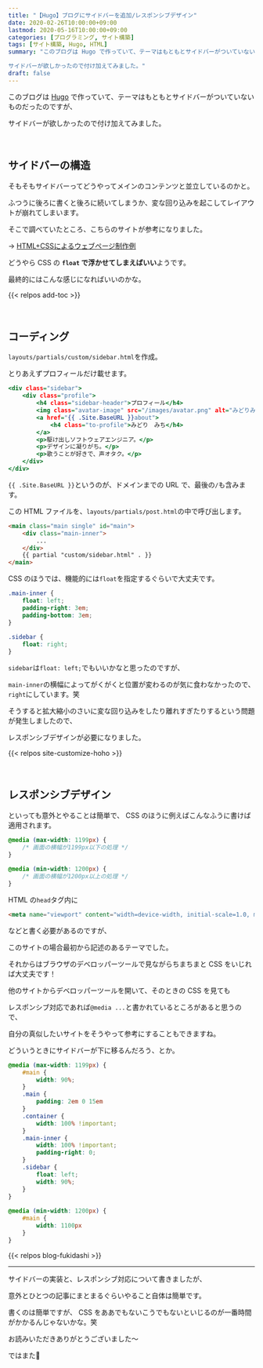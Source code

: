 ```yaml
---
title: "【Hugo】ブログにサイドバーを追加/レスポンシブデザイン"
date: 2020-02-26T10:00:00+09:00
lastmod: 2020-05-16T10:00:00+09:00
categories: [プログラミング, サイト構築]
tags: [サイト構築, Hugo, HTML]
summary: "このブログは Hugo で作っていて、テーマはもともとサイドバーがついていないものだったのですが、

サイドバーが欲しかったので付け加えてみました。"
draft: false
---
```


このブログは [Hugo](https://gohugo.io/) で作っていて、テーマはもともとサイドバーがついていないものだったのですが、

サイドバーが欲しかったので付け加えてみました。
<!--more-->
<br />

## サイドバーの構造

そもそもサイドバーってどうやってメインのコンテンツと並立しているのかと。

ふつうに後ろに書くと後ろに続いてしまうか、変な回り込みを起こしてレイアウトが崩れてしまいます。

そこで調べていたところ、こちらのサイトが参考になりました。

→ [HTML+CSSによるウェブページ制作例](http://www.htmq.com/csskihon/401.shtml)

どうやら CSS の **`float` で浮かせてしまえばいい**ようです。

最終的にはこんな感じになればいいのかな。

<postimage src="blueprint" ext="png" alt="完成イメージ" />

{{< relpos add-toc >}}

<br />

## コーディング

`layouts/partials/custom/sidebar.html`を作成。

とりあえずプロフィールだけ載せます。

```html:sidebar.html
<div class="sidebar">
    <div class="profile">
        <h4 class="sidebar-header">プロフィール</h4>
        <img class="avatar-image" src="/images/avatar.png" alt="みどりみち">
        <a href="{{ .Site.BaseURL }}about">
            <h4 class="to-profile">みどり　みち</h4>
        </a>
        <p>駆け出しソフトウェアエンジニア。</p>
        <p>デザインに凝りがち。</p>
        <p>歌うことが好きで、声オタク。</p>
    </div>
</div>
```

`{{ .Site.BaseURL }}`というのが、ドメインまでの URL で、最後の`/`も含みます。

この HTML ファイルを、`layouts/partials/post.html`の中で呼び出します。

```html {name="post.html", hl_lines=[5]}
<main class="main single" id="main">
    <div class="main-inner">
        ...
    </div>
    {{ partial "custom/sidebar.html" . }}
</main>
```

CSS のほうでは、機能的には`float`を指定するぐらいで大丈夫です。

```css {name="/assets/scss/_custom/custom.scss　または　/static/css/custom.css", hl_lines=[2, 8]}
.main-inner {
    float: left;
    padding-right: 3em;
    padding-bottom: 3em;
}
　
.sidebar {
    float: right;
}
```

`sidebar`は`float: left;`でもいいかなと思ったのですが、

`main-inner`の横幅によってがくがくと位置が変わるのが気に食わなかったので、`right`にしています。笑

そうすると拡大縮小のさいに変な回り込みをしたり離れすぎたりするという問題が発生しましたので、

レスポンシブデザインが必要になりました。

{{< relpos site-customize-hoho >}}

<br />

## レスポンシブデザイン

といっても意外とやることは簡単で、 CSS のほうに例えばこんなふうに書けば適用されます。

```css
@media (max-width: 1199px) {
    /* 画面の横幅が1199px以下の処理 */
}
　
@media (min-width: 1200px) {
    /* 画面の横幅が1200px以上の処理 */
}
```

HTML の`head`タグ内に

```html {linenos=false}
<meta name="viewport" content="width=device-width, initial-scale=1.0, maximum-scale=2.0, user-scalable=yes">
```

などと書く必要があるのですが、

このサイトの場合最初から記述のあるテーマでした。

それからはブラウザのデベロッパーツールで見ながらちまちまと CSS をいじれば大丈夫です！

他のサイトからデベロッパーツールを開いて、そのときの CSS を見ても

レスポンシブ対応であれば`@media ...`と書かれているところがあると思うので、

自分の真似したいサイトをそうやって参考にすることもできますね。

どういうときにサイドバーが下に移るんだろう、とか。

```css {name="custom.scss", id=4}
@media (max-width: 1199px) {
    #main {
        width: 90%;
    }
    .main {
        padding: 2em 0 15em
    }
    .container {
        width: 100% !important;
    }
    .main-inner {
        width: 100% !important;
        padding-right: 0;
    }
    .sidebar {
        float: left;
        width: 90%;
    }
}
　
@media (min-width: 1200px) {
    #main {
        width: 1100px
    }
}
```

{{< relpos blog-fukidashi >}}

---

サイドバーの実装と、レスポンシブ対応について書きましたが、

意外とひとつの記事にまとまるぐらいやること自体は簡単です。

書くのは簡単ですが、 CSS をああでもないこうでもないといじるのが一番時間がかかるんじゃないかな。笑

お読みいただきありがとうございました～

ではまた:wave:
